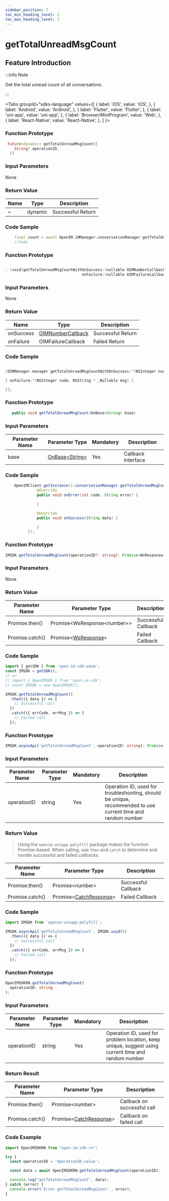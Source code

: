 ```yaml
---
sidebar_position: 7
toc_min_heading_level: 2
toc_max_heading_level: 2
---
```


# getTotalUnreadMsgCount

## Feature Introduction

:::info Note

Get the total unread count of all conversations.

:::

<Tabs
groupId="sdks-language"
values={[
{ label: 'iOS', value: 'iOS', },
{ label: 'Android', value: 'Android', },
{ label: 'Flutter', value: 'Flutter', },
{ label: 'uni-app', value: 'uni-app', },
{ label: 'Browser/MiniProgram', value: 'Web', },
{ label: 'React-Native', value: 'React-Native', },
]
}>

<TabItem value="Flutter">

### Function Prototype

```dart showLineNumbers
 Future<dynamic> getTotalUnreadMsgCount({
    String? operationID,
  })
```

### Input Parameters

None

### Return Value

| Name | Type    | Description |
| ---- | ------- | ----------- |
| ~    | dynamic | Successful Return |

### Code Sample

```dart showLineNumbers
    final count = await OpenIM.iMManager.conversationManager.getTotalUnreadMsgCount();
    //todo
```

</TabItem>

<TabItem value="iOS">

### Function Prototype

```swift showLineNumbers

- (void)getTotalUnreadMsgCountWithOnSuccess:(nullable OIMNumberCallback)onSuccess
                                  onFailure:(nullable OIMFailureCallback)onFailure;

```

### Input Parameters

None

### Return Value

| Name      | Type                                                   | Description |
| --------- | ------------------------------------------------------ | ----------- |
| onSuccess | [OIMNumberCallback](/callback/onProgress.mdx) | Successful Return |
| onFailure | OIMFailureCallback   | Failed Return |

### Code Sample

```swift showLineNumbers

[OIMManager.manager getTotalUnreadMsgCountWithOnSuccess:^(NSInteger number) {

} onFailure:^(NSInteger code, NSString * _Nullable msg) {

}];

```

</TabItem>

<TabItem value="Android">

### Function Prototype

```java showLineNumbers
   public void getTotalUnreadMsgCount(OnBase<String> base)
```

### Input Parameters

| Parameter Name | Parameter Type                                         | Mandatory | Description |
| -------- | ------------------------------------------------ | -------- | -------- |
| base     | [OnBase<String\>](/callback/onBase.mdx) | Yes       | Callback Interface |

### Code Sample

```java showLineNumbers
    OpenIMClient.getInstance().conversationManager.getTotalUnreadMsgCount(new OnBase<String>() {
              @Override
              public void onError(int code, String error) {

              }

              @Override
              public void onSuccess(String data) {

              }
          });
```

</TabItem>

<TabItem value="Web">

### Function Prototype

```ts showLineNumbers
IMSDK.getTotalUnreadMsgCount(operationID?: string): Promise<WsResponse<number>>
```

### Input Parameters

None

### Return Value

| Parameter Name  | Parameter Type                                             | Description |
| --------------- | ---------------------------------------------------- | ------------ |
| Promise.then()  | Promise<WsResponse<number\>\>                        | Successful Callback |
| Promise.catch() | Promise<[WsResponse](/class/response.mdx)\> | Failed Callback |

### Code Sample

```js showLineNumbers
import { getSDK } from 'open-im-sdk-wasm';
const IMSDK = getSDK();
// or
// import { OpenIMSDK } from 'open-im-sdk';
// const IMSDK = new OpenIMSDK();

IMSDK.getTotalUnreadMsgCount()
  .then(({ data }) => {
    // Successful call
  })
  .catch(({ errCode, errMsg }) => {
    // Failed call
  });
```

</TabItem>

<TabItem value="uni-app">

### Function Prototype

```ts showLineNumbers
IMSDK.asyncApi('getTotalUnreadMsgCount', operationID: string): Promise<number>
```

### Input Parameters

| Parameter Name | Parameter Type | Mandatory | Description                                        |
| ----------- | -------- | -------- | ------------------------------------------------------- |
| operationID | string   | Yes      | Operation ID, used for troubleshooting, should be unique, recommended to use current time and random number |

### Return Value

> Using the `openim-uniapp-polyfill` package makes the function Promise-based. When calling, use `then` and `catch` to determine and handle successful and failed callbacks.

| Parameter Name  | Parameter Type                                                | Description |
| --------------- | ------------------------------------------------------- | ------------ |
| Promise.then()  | Promise<number\>                                        | Successful Callback |
| Promise.catch() | Promise<[CatchResponse](/class/response.mdx)\> | Failed Callback |

### Code Sample

```js showLineNumbers
import IMSDK from 'openim-uniapp-polyfill';

IMSDK.asyncApi('getTotalUnreadMsgCount', IMSDK.uuid())
  .then(({ data }) => {
    // Successful call
  })
  .catch(({ errCode, errMsg }) => {
    // Failed call
  });
```

</TabItem>
<TabItem value="React-Native">

### Function Prototype

```ts showLineNumbers
OpenIMSDKRN.getTotalUnreadMsgCount(
  operationID: string
);

```

### Input Parameters

| Parameter Name    | Parameter Type | Mandatory | Description                                                    |
| ----------- | -------- | -------- | ------------------------------------------------------- |
| operationID | string   | Yes       | Operation ID, used for problem location, keep unique, suggest using current time and random number |

### Return Result

| Parameter Name        | Parameter Type                                                | Description         |
| --------------- | ------------------------------------------------------- | ------------ |
| Promise.then()  | Promise<number\>                                        | Callback on successful call |
| Promise.catch() | Promise<[CatchResponse](docs/sdks/class/response.mdx)\> | Callback on failed call |

### Code Example

```js showLineNumbers
import OpenIMSDKRN from "open-im-sdk-rn";

try {
  const operationID = 'OperationID_value';

  const data = await OpenIMSDKRN.getTotalUnreadMsgCount(operationID);

  console.log("getTotalUnreadMsgCount", data);
} catch (error) {
  console.error('Error getTotalUnreadMsgCount:', error);
}

```

</TabItem>

</Tabs>